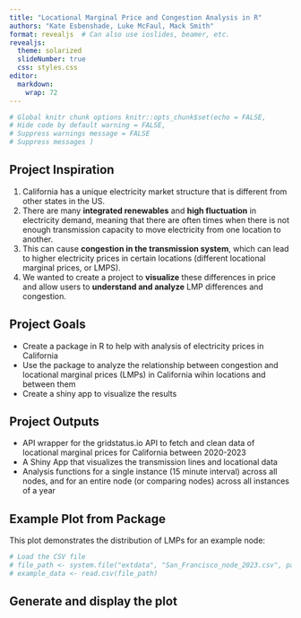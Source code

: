 ```yaml
---
title: "Locational Marginal Price and Congestion Analysis in R"
authors: "Kate Esbenshade, Luke McFaul, Mack Smith"
format: revealjs  # Can also use ioslides, beamer, etc.
revealjs:
  theme: solarized
  slideNumber: true
  css: styles.css
editor: 
  markdown: 
    wrap: 72
---
```


```r
# Global knitr chunk options knitr::opts_chunk$set(echo = FALSE, 
# Hide code by default warning = FALSE, 
# Suppress warnings message = FALSE 
# Suppress messages )
```

## Project Inspiration

1.  California has a unique electricity market structure that is
    different from other states in the US.
2.  There are many **integrated renewables** and **high fluctuation** in
    electricity demand, meaning that there are often times when there is
    not enough transmission capacity to move electricity from one
    location to another.
3.  This can cause **congestion in the transmission system**, which can
    lead to higher electricity prices in certain locations (different
    locational marginal prices, or LMPS).
4.  We wanted to create a project to **visualize** these differences in
    price and allow users to **understand and analyze** LMP differences
    and congestion.

## Project Goals

-   Create a package in R to help with analysis of electricity prices in
    California
-   Use the package to analyze the relationship between congestion and
    locational marginal prices (LMPs) in California wihin locations and
    between them
-   Create a shiny app to visualize the results

## Project Outputs

-   API wrapper for the gridstatus.io API to fetch and clean data of
    locational marginal prices for California between 2020-2023
-   A Shiny App that visualizes the transmission lines and locational
    data
-   Analysis functions for a single instance (15 minute interval) across
    all nodes, and for an entire node (or comparing nodes) across all
    instances of a year

## Example Plot from Package

This plot demonstrates the distribution of LMPs for an example node:

```r
# Load the CSV file 
# file_path <- system.file("extdata", "San_Francisco_node_2023.csv", package = "CAISOWrapR") 
# example_data <- read.csv(file_path)
```

## Generate and display the plot
